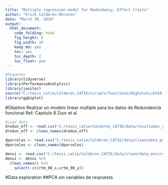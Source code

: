 ```yaml
---
title: "Multiple regression model for Redundancy, Effect traits"
author: "Erick Calderón-Morales"
date: "March 30, 2019"
output: 
  html_document:
    code_folding: hide
    fig_height: 8
    fig_width: 10
    keep_md: yes
    toc: yes
    toc_depth: 2
    toc_float: yes
---
```

```r
#Paquetes
library(tidyverse)
library(PerformanceAnalytics)
library(janitor)
source("C:/tesis_catie/Calderon_CATIE/scripts/functions/HighstatLibV10.R")
library(ggbiplot)
```

#Objetivo 
Realizar un modelo linear multiple para los datos de Redundancia funcional
Ref: Capitulo 8 Zuur et al.

```r
#Load data
dredun_eff <- read.csv("C:/tesis_catie/Calderon_CATIE/data/resultados_csv/data_indices_eff_redundancy.csv", header=T)
dredun_eff <- clean_names(dredun_eff)

dparcelas <- read.csv("C:/tesis_catie/Calderon_CATIE/data/clean/data_posicion_parcelas.csv", header = T)
dparcelas <- clean_names(dparcelas)

denvi <- read.csv("C:/tesis_catie/Calderon_CATIE/data/clean/data_enviroment_worldclim_clean.csv", header = T)
denvi <- denvi %>%
  clean_names() %>% 
    select(-c(crtm_90_x,crtm_90_y)) 


```

#Data exploration
##PCA sin variables de respuesta



